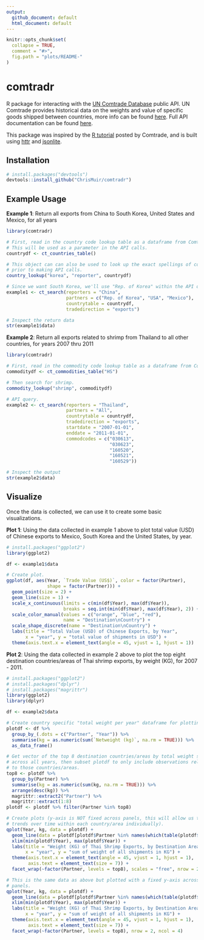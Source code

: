 ```yaml
---
output:
  github_document: default
  html_document: default
---
```


<!-- README.md is generated from README.Rmd. Please edit that file -->

```r
knitr::opts_chunk$set(
  collapse = TRUE, 
  comment = "#>", 
  fig.path = "plots/README-"
)
```

comtradr
=======

R package for interacting with the [UN Comtrade Database](https://comtrade.un.org/data/) public API. UN Comtrade provides historical data on the weights and value of 
specific goods shipped between countries, more info can be found [here](https://comtrade.un.org/). Full API documentation can be found 
[here](https://comtrade.un.org/data/doc/api/).

This package was inspired by the [R tutorial](https://comtrade.un.org/data/Doc/api/ex/r) posted by Comtrade, and is built using
[httr](https://cran.r-project.org/web/packages/httr/index.html) and [jsonlite](https://cran.r-project.org/web/packages/jsonlite/index.html).

## Installation

```r
# install.packages("devtools")
devtools::install_github("ChrisMuir/comtradr")
```

## Example Usage

**Example 1**: Return all exports from China to South Korea, United States and Mexico, for all years

```r
library(comtradr)

# First, read in the country code lookup table as a dataframe from Comtrade. 
# This will be used as a parameter in the API calls.
countrydf <- ct_countries_table()

# This object can can also be used to look up the exact spellings of countries 
# prior to making API calls.
country_lookup("korea", "reporter", countrydf)

# Since we want South Korea, we'll use "Rep. of Korea" within the API query.
example1 <- ct_search(reporters = "China", 
                      partners = c("Rep. of Korea", "USA", "Mexico"), 
                      countrytable = countrydf, 
                      tradedirection = "exports")

# Inspect the return data
str(example1$data)
```

**Example 2**: Return all exports related to shrimp from Thailand to all other countries, for years 2007 thru 2011

```r
library(comtradr)

# First, read in the commodity code lookup table as a dataframe from Comtrade.
commoditydf <- ct_commodities_table("HS")

# Then search for shrimp.
commodity_lookup("shrimp", commoditydf)

# API query.
example2 <- ct_search(reporters = "Thailand", 
                      partners = "All", 
                      countrytable = countrydf, 
                      tradedirection = "exports", 
                      startdate = "2007-01-01", 
                      enddate = "2011-01-01", 
                      commodcodes = c("030613", 
                                      "030623", 
                                      "160520", 
                                      "160521", 
                                      "160529"))

# Inspect the output
str(example2$data)
```

## Visualize

Once the data is collected, we can use it to create some basic visualizations.

**Plot 1**: Using the data collected in example 1 above to plot total value (USD) of Chinese exports to Mexico, South Korea and the United States, by year.

```r
# install.packages("ggplot2")
library(ggplot2)

df <- example1$data

# Create plot.
ggplot(df, aes(Year, `Trade Value (US$)`, color = factor(Partner), 
               shape = factor(Partner))) +
  geom_point(size = 2) +
  geom_line(size = 1) +
  scale_x_continuous(limits = c(min(df$Year), max(df$Year)), 
                     breaks = seq.int(min(df$Year), max(df$Year), 2)) +
  scale_color_manual(values = c("orange", "blue", "red"), 
                     name = "Destination\nCountry") +
  scale_shape_discrete(name = "Destination\nCountry") +
  labs(title = "Total Value (USD) of Chinese Exports, by Year",
       x = "year", y = "total value of shipments in USD") +
  theme(axis.text.x = element_text(angle = 45, vjust = 1, hjust = 1))
```

**Plot 2**: Using the data collected in example 2 above to plot the top eight destination countries/areas of Thai shrimp exports, by weight (KG), for 2007 - 2011.

```r
# install.packages("ggplot2")
# install.packages("dplyr")
# install.packages("magrittr")
library(ggplot2)
library(dplyr)

df <- example2$data

# Create country specific "total weight per year" dataframe for plotting.
plotdf <- df %>% 
  group_by_(.dots = c("Partner", "Year")) %>% 
  summarise(kg = as.numeric(sum(`Netweight (kg)`, na.rm = TRUE))) %>% 
  as_data_frame()

# Get vector of the top 8 destination countries/areas by total weight shipped 
# across all years, then subset plotdf to only include observations related 
# to those countries/areas.
top8 <- plotdf %>% 
  group_by(Partner) %>% 
  summarise(kg = as.numeric(sum(kg, na.rm = TRUE))) %>% 
  arrange(desc(kg)) %>% 
  magrittr::extract2("Partner") %>% 
  magrittr::extract(1:8)
plotdf <- plotdf %>% filter(Partner %in% top8)

# Create plots (y-axis is NOT fixed across panels, this will allow us to ID 
# trends over time within each country/area individually).
qplot(Year, kg, data = plotdf) + 
  geom_line(data = plotdf[plotdf$Partner %in% names(which(table(plotdf$Partner) > 1)), ]) + 
  xlim(min(plotdf$Year), max(plotdf$Year)) + 
  labs(title = "Weight (KG) of Thai Shrimp Exports, by Destination Area, 2007 - 2011", 
       x = "year", y = "sum of weight of all shipments in KG") + 
  theme(axis.text.x = element_text(angle = 45, vjust = 1, hjust = 1), 
        axis.text = element_text(size = 7)) + 
  facet_wrap(~factor(Partner, levels = top8), scales = "free", nrow = 2, ncol = 4)

# This is the same data as above but plotted with a fixed y-axis across all 
# panels.
qplot(Year, kg, data = plotdf) + 
  geom_line(data = plotdf[plotdf$Partner %in% names(which(table(plotdf$Partner) > 1)), ]) + 
  xlim(min(plotdf$Year), max(plotdf$Year)) + 
  labs(title = "Weight (KG) of Thai Shrimp Exports, by Destination Area, 2007 - 2011", 
       x = "year", y = "sum of weight of all shipments in KG") + 
  theme(axis.text.x = element_text(angle = 45, vjust = 1, hjust = 1), 
        axis.text = element_text(size = 7)) + 
  facet_wrap(~factor(Partner, levels = top8), nrow = 2, ncol = 4)
```
